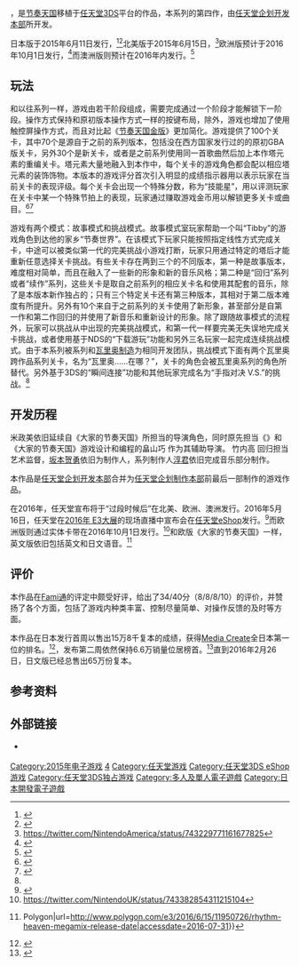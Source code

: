 {{NoteTA
| G1=Games
}}
{{Infobox video game
| title = 节奏天国 The best+
| english = Rhythm Heaven Megamix
| japanese = リズム天国 ザ・ベスト+
| image = Rhythm Tengoku 4 Logo.jpg
| caption = 日本版游戏封面
| developer = [[任天堂企划开发本部|任天堂企划开发本部]]
| publisher = [[任天堂|任天堂]]
| director = 米政美
| producer = 淳君
| progmmar = 正岡隆文<!-- Takafumi Masaoka -->
| artist = 竹内高
| composer = {{spml|淳君|後田信二<!-- Shinji Ushiroda -->|伊藤飛鳥<!-- Asuka Ito -->|高橋由美<!-- Yumi Takahashi -->|井上恵<!-- Megumi Inoue -->}}
| engine =
| released ={{vgrelease|JP|2015年6月11日|NA|2015年6月15日|EU|2016年10月21日|AU|2016年10月22日}}
| genre = [[节奏游戏|节奏]]
| modes = 单人、多人
| platforms =[[任天堂3DS|任天堂3DS]]
}}

{{vgname|节奏天国 The best+|ja=リズム天国 ザ・ベスト+|na=Rhythm Heaven Megamix|eu=Rhythm Paradise Megamix}}，是[[节奏天国|节奏天国]]移植于[[任天堂3DS|任天堂3DS]]平台的作品，本系列的第四作，由[[任天堂企划开发本部|任天堂企划开发本部]]所开发。

日本版于2015年6月11日发行，<ref>{{cite web|url=http://www.polygon.com/2015/1/14/7546175/new-rhythm-heaven-coming-to-nintendo-3ds-in-2015|title=New Rhythm Heaven coming to Nintendo 3DS in 2015|author=Michael McWhertor |work=[[Polygon_(website)|Polygon]]|date=January 14, 2015|accessdate=April 3, 2015}}</ref><ref>{{cite web|title=3DS「リズム天国 ザ・ベスト＋」が6月11日に発売。新旧合わせて100種類以上のリズムゲームが楽しめる|url=http://www.4gamer.net/games/287/G028796/20150402011/|website=4Gamer|accessdate=2 April 2015}}</ref>北美版于2015年6月15日，<ref>https://twitter.com/NintendoAmerica/status/743229771161677825</ref>欧洲版预计于2016年10月1日发行，<ref>{{cite web|title=Rhythm Paradise Megamix Is Getting Physical In Europe - Nintendo Life|url=http://www.nintendolife.com/news/2016/06/rhythm_paradise_megamix_is_getting_physical_in_europe|accessdate=2016-07-31}}</ref>而澳洲版则预计在2016年内发行。<ref>{{cite web|title=Rhythm Heaven fans have been patiently waiting for the latest game, and it’s finally coming over as Rhythm Heaven Megamix sometime in 2016. I need this game in my life ASAP.|url=http://kotaku.com/rhythm-heaven-fans-have-been-patiently-waiting-for-the-1762747046|accessdate=2016-07-31}}</ref>

== 玩法 ==

和以往系列一样，游戏由若干阶段组成，需要完成通过一个阶段才能解锁下一阶段。操作方式保持和原初版本操作方式一样的按键布局，除外，游戏也增加了使用触控屏操作方式，而且对比起《[[节奏天国金版|节奏天国金版]]》更加简化。游戏提供了100个关卡，其中70个是源自于之前的系列版本，包括没在西方国家发行过的的原初GBA版关卡，另外30个是新关卡，或者是之前系列使用同一首歌曲然后加上本作塔元素的重编关卡。塔元素大量地融入到本作中，每个关卡的游戏角色都会配以相应塔元素的装饰饰物。本版本的游戏评分首次引入明显的成绩指示器用以表示玩家在当前关卡的表现评级。每个关卡会出现一个特殊分数，称为“技能星”，用以评测玩家在关卡中某一个特殊节拍上的表现，玩家通过赚取游戏金币用以解锁更多关卡或曲目。<ref name="4GamerReview">{{cite web|title=「リズム天国 ザ・ベスト＋」は，「ベスト＋」の名に恥じないボリューム＆クオリティで，いつでもどこでも持ち歩きたい一本だ|url=http://www.4gamer.net/games/287/G028796/20150703076/|website=4Gamer|accessdate=12 July 2015}}</ref><ref>{{cite web|title=『リズム天国 ザ・ベスト＋』ボタン操作が基本、過去作のリズムゲームでも新曲が用意されることが明らかに|url=http://www.famitsu.com/news/201504/02075728.html|website=ファミ通.com|accessdate=15 June 2015}}</ref>

游戏有两个模式：故事模式和挑战模式。故事模式室玩家帮助一个叫“Tibby”的游戏角色到达他的家乡“节奏世界”。在该模式下玩家只能按照指定线性方式完成关卡，中途可以被类似第一代的完美挑战小游戏打断，玩家只用通过特定的塔后才能重新任意选择关卡挑战。有些关卡存在两到三个的不同版本，第一种是故事版本，难度相对简单，而且在融入了一些新的形象和新的音乐风格；第二种是“回归”系列或者“续作”系列，这些关卡是取自之前系列的相应关卡名和使用其配套的音乐，除了是本版本新作独占的；只有三个特定关卡还有第三种版本，其相对于第二版本难度有所提升。另外有10个来自于之前系列的关卡使用了新形象，甚至部分是自第一作和第二作回归的并使用了新音乐和重新设计的形象。除了跟随故事模式的流程外，玩家可以挑战从中出现的完美挑战模式，和第一代一样要完美无失误地完成关卡挑战，或者使用基于NDS的“下载游玩”功能和另外三名玩家一起完成连续挑战模式。由于本系列被系列和[[瓦里奥制造|瓦里奥制造]]为相同开发团队，挑战模式下面有两个瓦里奥跨作品系列关卡，名为“瓦里奥……在哪？”，关卡的角色会被瓦里奥系列的角色所替代。另外基于3DS的“瞬间连接”功能和其他玩家完成名为“手指对决 V.S.”的挑战。<ref name="4GamerReview" />

== 开发历程 ==

米政美依旧延续自《大家的节奏天国》所担当的导演角色，同时原先担当《{{tsl|en|WarioWare D.I.Y.|瓦里奥D.I.Y.}}》和《大家的节奏天国》游戏设计和编程的畠山巧<!-- Takumi Hatakeyama -->作为其辅助导演。 竹内高<!-- Ko Takeuchi -->回归担当艺术监督，[[坂本贺勇|坂本贺勇]]依旧为制作人，系列制作人[[淳君|淳君]]依旧完成音乐部分制作。

本作品是[[任天堂企划开发本部|任天堂企划开发本部]]合并为[[任天堂企划制作本部|任天堂企划制作本部]]前最后一部制作的游戏作品。

在2016年，任天堂宣布将于“过段时候后”在北美、欧洲、澳洲发行。2016年5月16日，任天堂在[[E3_2016|2016年 E3大展]]的现场直播中宣布会在[[任天堂eShop|任天堂eShop]]发行。<ref>{{cite web|title=Rhythm Heaven Megamix Announced For 3DS|url=http://www.gamespot.com/articles/rhythm-heaven-megamix-announced-for-3ds/1100-6435349/|website=Gamespot|accessdate=14 March 2016}}</ref>而欧洲版则通过实体卡带在2016年10月1日发行。<ref>https://twitter.com/NintendoUK/status/743382854311215104</ref>和欧版《大家的节奏天国》一样，英文版依旧包括英文和日文语音。<ref>{{cite web|title=Surprise! Rhythm Heaven Megamix available now {{!}} Polygon|url=http://www.polygon.com/e3/2016/6/15/11950726/rhythm-heaven-megamix-release-date|accessdate=2016-07-31}}</ref>

== 评价 ==

本作品在[[Fami通|Fami通]]的评定中颇受好评，给出了34/40分（8/8/8/10）的评价，并赞扬了各个方面，包括了游戏内种类丰富、控制尽量简单、对操作反馈的及时等方面。

本作品在日本发行首周以售出15万8千复本的成绩，获得[[Media_Create|Media Create]]全日本第一位的排名。<ref>{{cite web|title=【週間売上ランキング】首位『リズム天国 ザ・ベスト＋』15.8万本、『ドラゴンボールZ 超究極武闘伝』7.4万本で2位(6/8～6/14)|url=http://www.inside-games.jp/article/2015/06/18/88620.html|website=インサイド|accessdate=30 June 2015}}</ref>，发布第二周依然保持6.6万销量位居榜首。<ref>{{cite web|title=日本游戏周销量统计 节奏天国连冠鬼泣4登榜_爱玩网|url=http://play.163.com/15/0625/11/ASUVHTKA00314K8I.html|accessdate=2016-07-31}}</ref>直到2016年2月26日，日文版已经总售出65万份复本。

== 参考资料 ==
{{reflist}}

== 外部链接 ==
* {{Official website|http://www.nintendo.co.jp/3ds/bpjj/index.html}} {{ja icon}}

{{节奏天国}}

{{DEFAULTSORT:Rhythm Tengoku The Best+}}
[[Category:2015年电子游戏|Category:2015年电子游戏]]
[[Category:节奏天国系列|4]]
[[Category:任天堂游戏|Category:任天堂游戏]]
[[Category:任天堂3DS_eShop游戏|Category:任天堂3DS eShop游戏]]
[[Category:任天堂3DS独占游戏|Category:任天堂3DS独占游戏]]
[[Category:多人及單人電子遊戲|Category:多人及單人電子遊戲]]
[[Category:日本開發電子遊戲|Category:日本開發電子遊戲]]
